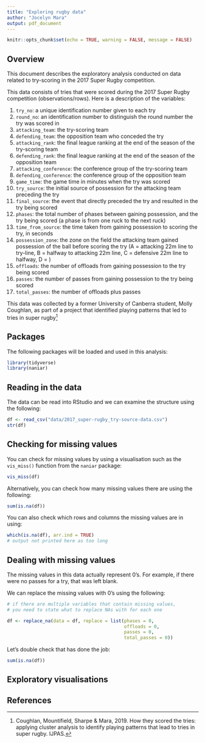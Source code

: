 ```yaml
---
title: "Exploring rugby data"
author: "Jocelyn Mara"
output: pdf_document
---
```


```r
knitr::opts_chunk$set(echo = TRUE, warning = FALSE, message = FALSE)
```


## Overview

This document describes the exploratory analysis conducted on data related to try-scoring in the 2017 Super Rugby competition. 

This data consists of tries that were scored during the 2017 Super Rugby competition (observations/rows). Here is a description of the variables:

1. `try_no`: a unique identification number given to each try
2. `round_no`: an identification number to distinguish the round number the try was scored in
3. `attacking_team`: the try-scoring team
4. `defending_team`: the opposition team who conceded the try
5. `attacking_rank`: the final league ranking at the end of the season of the try-scoring team
6. `defending_rank`: the final league ranking at the end of the season of the opposition team
7. `attacking_conference`: the conference group of the try-scoring team
8. `defending_conference`: the conference group of the opposition team
9. `game_time`: the game time in minutes when the try was scored
10. `try_source`: the initial source of possession for the attacking team preceding the try
11. `final_source`: the event that directly preceded the try and resulted in the try being scored
12. `phases`: the total number of phases between gaining possession, and the try being scored (a phase is from one ruck to the next ruck)
13. `time_from_source`: the time taken from gaining possession to scoring the try, in seconds
14. `possession_zone`: the zone on the field the attacking team gained possession of the ball before scoring the try (A = attacking 22m line to try-line, B = halfway to attacking 22m line, C = defensive 22m line to halfway, D = )
15. `offloads`: the number of offloads from gaining possession to the try being scored
15. `passes`: the number of passes from gaining possession to the try being scored
16. `total_passes`: the number of offloads plus passes 

This data was collected by a former University of Canberra student, Molly Coughlan, as part of a project that identified playing patterns that led to tries in super rugby^[Coughlan, Mountifield, Sharpe & Mara, 2019. How they scored the tries: applying cluster analysis to identify playing patterns that lead to tries in super rugby. IJPAS.]

## Packages

The following packages will be loaded and used in this analysis:

```r
library(tidyverse)
library(naniar)
```


## Reading in the data

The data can be read into RStudio and we can examine the structure using the following:

```r
df <- read_csv("data/2017_super-rugby_try-source-data.csv")
str(df)
```


## Checking for missing values

You can check for missing values by using a visualisation such as the `vis_miss()` function from the `naniar` package:

```r
vis_miss(df)
```


Alternatively, you can check how many missing values there are using the following: 

```r
sum(is.na(df))
```

You can also check which rows and columns the missing values are in using:

```r
which(is.na(df), arr.ind = TRUE)
# output not printed here as too long
```


## Dealing with missing values

The missing values in this data actually represent 0's. For example, if there were no passes for a try, that was left blank.

We can replace the missing values with 0's using the following:

```r
# if there are multiple variables that contain missing values, 
# you need to state what to replace NAs with for each one

df <- replace_na(data = df, replace = list(phases = 0, 
                                           offloads = 0, 
                                           passes = 0, 
                                           total_passes = 0))
```

Let's double check that has done the job:

```r
sum(is.na(df))
```


## Exploratory visualisations



## References
